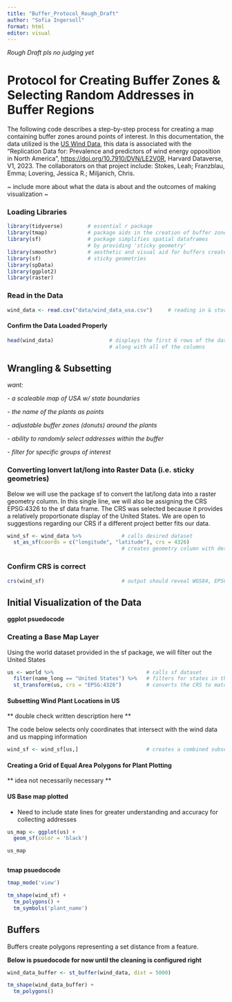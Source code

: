 ```yaml
---
title: "Buffer_Protocol_Rough_Draft"
author: "Sofia Ingersoll"
format: html
editor: visual
---
```


*Rough Draft pls no judging yet*

# Protocol for Creating Buffer Zones & Selecting Random Addresses in Buffer Regions

The following code describes a step-by-step process for creating a map containing buffer zones around points of interest. In this documentation, the data utilized is the [US Wind Data](https://dataverse.harvard.edu/file.xhtml?fileId=7339850&version=1.0), this data is associated with the "Replication Data for: Prevalence and predictors of wind energy opposition in North America", <https://doi.org/10.7910/DVN/LE2V0R>, Harvard Dataverse, V1, 2023. The collaborators on that project include: Stokes, Leah; Franzblau, Emma; Lovering, Jessica R.; Miljanich, Chris.

\~ include more about what the data is about and the outcomes of making visualization \~

### Loading Libraries

```r
library(tidyverse)        # essential r package 
library(tmap)             # package aids in the creation of buffer zones
library(sf)               # package simplifies spatial dataframes
                          # by providing 'sticky geometry'
library(smoothr)          # aesthetic and visual aid for buffers created
library(sf)               # sticky geometries
library(spData)
library(ggplot2)
library(raster)
```

### Read in the Data

```r
wind_data <- read.csv("data/wind_data_usa.csv")     # reading in & storing data
```

#### Confirm the Data Loaded Properly

```r
head(wind_data)                  # displays the first 6 rows of the data
                                 # along with all of the columns 
```

## Wrangling & Subsetting

*want:*

*- a scaleable map of USA w/ state boundaries*

*- the name of the plants as points*

*- adjustable buffer zones (donuts) around the plants*

*- ability to randomly select addresses within the buffer*

*- filter for specific groups of interest*

### **Converting lonvert lat/long into Raster Data (i.e. sticky geometries)**

Below we will use the package sf to convert the lat/long data into a raster geometry column. In this single line, we will also be assigning the CRS EPSG:4326 to the sf data frame. The CRS was selected because it provides a relatively proportionate display of the United States. We are open to suggestions regarding our CRS if a different project better fits our data.

```r
wind_sf <- wind_data %>%             # calls desired dataset
  st_as_sf(coords = c("longitude", "latitude"), crs = 4326) 
                                     # creates geometry column with desired crs 
```

### **Confirm CRS is correct**

```r
crs(wind_sf)                         # output should reveal WGS84, EPSG:4326
```

## Initial Visualization of the Data

**ggplot psuedocode**

### Creating a Base Map Layer

Using the world dataset provided in the sf package, we will filter out the United States

```r
us <- world %>%                              # calls sf dataset
  filter(name_long == "United States") %>%   # filters for states in the US
  st_transform(us, crs = "EPSG:4326")        # converts the CRS to match wind_sf
```

#### Subsetting Wind Plant Locations in US

\*\* double check written description here \*\*

The code below selects only coordinates that intersect with the wind data and us mapping information

```r
wind_sf <- wind_sf[us,]                      # creates a combined subset of the                                                   wind data and the us
```

#### Creating a Grid of Equal Area Polygons for Plant Plotting

\*\* idea not necessarily necessary \*\*

#### US Base map plotted

-   Need to include state lines for greater understanding and accuracy for collecting addresses

```r
us_map <- ggplot(us) +
  geom_sf(color = 'black')

us_map
```

```r

```

**tmap psuedocode**

```r
tmap_mode('view')

tm_shape(wind_sf) +
  tm_polygons() +
  tm_symbols('plant_name')
```

## Buffers

Buffers create polygons representing a set distance from a feature.

**Below is psuedocode for now until the cleaning is configured right**

```r
wind_data_buffer <- st_buffer(wind_data, dist = 5000)

tm_shape(wind_data_buffer) +
  tm_polygons()
```
